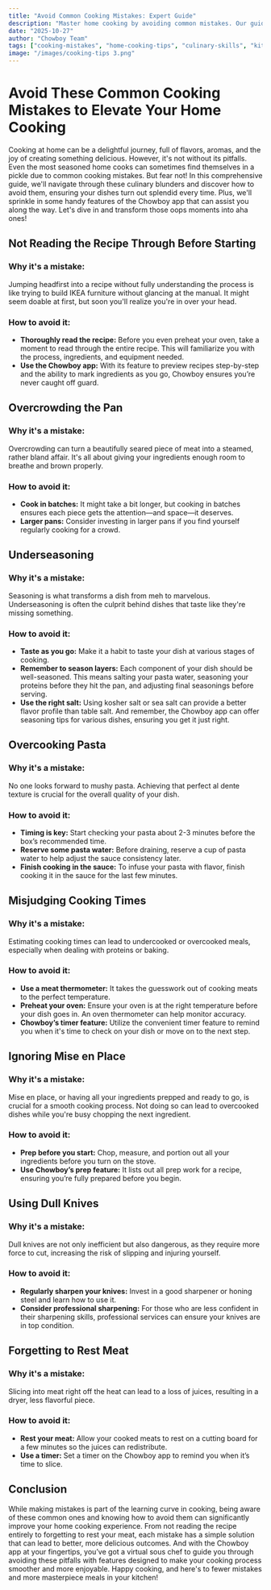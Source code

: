 ```yaml
---
title: "Avoid Common Cooking Mistakes: Expert Guide"
description: "Master home cooking by avoiding common mistakes. Our guide reveals tips to perfect your dishes every time. Elevate your culinary skills now."
date: "2025-10-27"
author: "Chowboy Team"
tags: ["cooking-mistakes", "home-cooking-tips", "culinary-skills", "kitchen-blunders", "cooking-guide"]
image: "/images/cooking-tips 3.png"
---
```


# Avoid These Common Cooking Mistakes to Elevate Your Home Cooking

Cooking at home can be a delightful journey, full of flavors, aromas, and the joy of creating something delicious. However, it's not without its pitfalls. Even the most seasoned home cooks can sometimes find themselves in a pickle due to common cooking mistakes. But fear not! In this comprehensive guide, we'll navigate through these culinary blunders and discover how to avoid them, ensuring your dishes turn out splendid every time. Plus, we'll sprinkle in some handy features of the Chowboy app that can assist you along the way. Let's dive in and transform those oops moments into aha ones!

## Not Reading the Recipe Through Before Starting

### Why it's a mistake:
Jumping headfirst into a recipe without fully understanding the process is like trying to build IKEA furniture without glancing at the manual. It might seem doable at first, but soon you'll realize you're in over your head.

### How to avoid it:
- **Thoroughly read the recipe:** Before you even preheat your oven, take a moment to read through the entire recipe. This will familiarize you with the process, ingredients, and equipment needed.
- **Use the Chowboy app:** With its feature to preview recipes step-by-step and the ability to mark ingredients as you go, Chowboy ensures you’re never caught off guard.

## Overcrowding the Pan

### Why it's a mistake:
Overcrowding can turn a beautifully seared piece of meat into a steamed, rather bland affair. It's all about giving your ingredients enough room to breathe and brown properly.

### How to avoid it:
- **Cook in batches:** It might take a bit longer, but cooking in batches ensures each piece gets the attention—and space—it deserves.
- **Larger pans:** Consider investing in larger pans if you find yourself regularly cooking for a crowd.

## Underseasoning

### Why it's a mistake:
Seasoning is what transforms a dish from meh to marvelous. Underseasoning is often the culprit behind dishes that taste like they're missing something.

### How to avoid it:
- **Taste as you go:** Make it a habit to taste your dish at various stages of cooking. 
- **Remember to season layers:** Each component of your dish should be well-seasoned. This means salting your pasta water, seasoning your proteins before they hit the pan, and adjusting final seasonings before serving.
- **Use the right salt:** Using kosher salt or sea salt can provide a better flavor profile than table salt. And remember, the Chowboy app can offer seasoning tips for various dishes, ensuring you get it just right.

## Overcooking Pasta

### Why it's a mistake:
No one looks forward to mushy pasta. Achieving that perfect al dente texture is crucial for the overall quality of your dish.

### How to avoid it:
- **Timing is key:** Start checking your pasta about 2-3 minutes before the box’s recommended time. 
- **Reserve some pasta water:** Before draining, reserve a cup of pasta water to help adjust the sauce consistency later.
- **Finish cooking in the sauce:** To infuse your pasta with flavor, finish cooking it in the sauce for the last few minutes.

## Misjudging Cooking Times

### Why it's a mistake:
Estimating cooking times can lead to undercooked or overcooked meals, especially when dealing with proteins or baking.

### How to avoid it:
- **Use a meat thermometer:** It takes the guesswork out of cooking meats to the perfect temperature.
- **Preheat your oven:** Ensure your oven is at the right temperature before your dish goes in. An oven thermometer can help monitor accuracy.
- **Chowboy’s timer feature:** Utilize the convenient timer feature to remind you when it's time to check on your dish or move on to the next step.

## Ignoring Mise en Place

### Why it's a mistake:
Mise en place, or having all your ingredients prepped and ready to go, is crucial for a smooth cooking process. Not doing so can lead to overcooked dishes while you're busy chopping the next ingredient.

### How to avoid it:
- **Prep before you start:** Chop, measure, and portion out all your ingredients before you turn on the stove.
- **Use Chowboy’s prep feature:** It lists out all prep work for a recipe, ensuring you’re fully prepared before you begin.

## Using Dull Knives

### Why it's a mistake:
Dull knives are not only inefficient but also dangerous, as they require more force to cut, increasing the risk of slipping and injuring yourself.

### How to avoid it:
- **Regularly sharpen your knives:** Invest in a good sharpener or honing steel and learn how to use it.
- **Consider professional sharpening:** For those who are less confident in their sharpening skills, professional services can ensure your knives are in top condition.

## Forgetting to Rest Meat

### Why it's a mistake:
Slicing into meat right off the heat can lead to a loss of juices, resulting in a dryer, less flavorful piece.

### How to avoid it:
- **Rest your meat:** Allow your cooked meats to rest on a cutting board for a few minutes so the juices can redistribute.
- **Use a timer:** Set a timer on the Chowboy app to remind you when it’s time to slice.

## Conclusion

While making mistakes is part of the learning curve in cooking, being aware of these common ones and knowing how to avoid them can significantly improve your home cooking experience. From not reading the recipe entirely to forgetting to rest your meat, each mistake has a simple solution that can lead to better, more delicious outcomes. And with the Chowboy app at your fingertips, you’ve got a virtual sous chef to guide you through avoiding these pitfalls with features designed to make your cooking process smoother and more enjoyable. Happy cooking, and here's to fewer mistakes and more masterpiece meals in your kitchen!